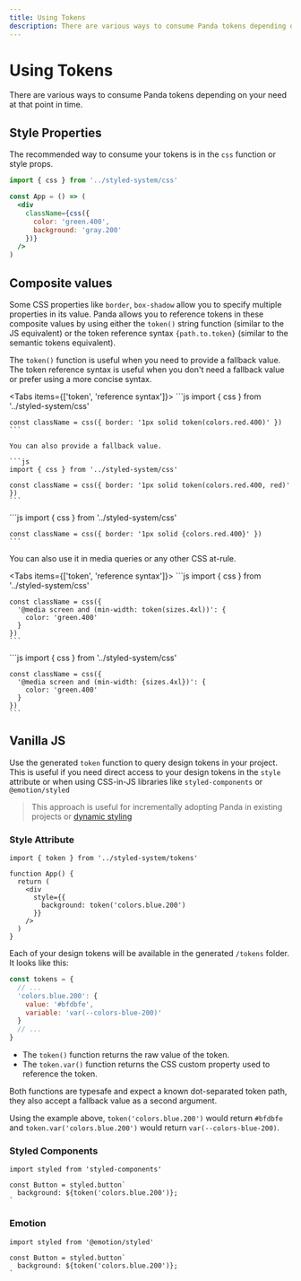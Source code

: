 ```yaml
---
title: Using Tokens
description: There are various ways to consume Panda tokens depending on your need at that point in time.
---
```


# Using Tokens

There are various ways to consume Panda tokens depending on your need at that point in time.

## Style Properties

The recommended way to consume your tokens is in the `css` function or style props.

```jsx
import { css } from '../styled-system/css'

const App = () => (
  <div
    className={css({
      color: 'green.400',
      background: 'gray.200'
    })}
  />
)
```

## Composite values

Some CSS properties like `border`, `box-shadow` allow you to specify multiple properties in its value. Panda allows you to reference tokens in these composite values by using either the `token()` string function (similar to the JS equivalent) or the token reference syntax `{path.to.token}` (similar to the semantic tokens equivalent).

The `token()` function is useful when you need to provide a fallback value. The token reference syntax is useful when you don't need a fallback value or prefer using a more concise syntax.

<Tabs items={['token', 'reference syntax']}>
  <Tab>
    ```js
    import { css } from '../styled-system/css'

    const className = css({ border: '1px solid token(colors.red.400)' })
    ```

    You can also provide a fallback value.

    ```js
    import { css } from '../styled-system/css'

    const className = css({ border: '1px solid token(colors.red.400, red)' })
    ```

  </Tab>
  <Tab>
   ```js
    import { css } from '../styled-system/css'

    const className = css({ border: '1px solid {colors.red.400}' })
    ```
  </Tab>
</Tabs>


You can also use it in media queries or any other CSS at-rule.

<Tabs items={['token', 'reference syntax']}>
  <Tab>
    ```js
    import { css } from '../styled-system/css'

    const className = css({
      '@media screen and (min-width: token(sizes.4xl))': {
        color: 'green.400'
      }
    })
    ```

  </Tab>
  <Tab>
    ```js
    import { css } from '../styled-system/css'

    const className = css({
      '@media screen and (min-width: {sizes.4xl})': {
        color: 'green.400'
      }
    })
    ```
  </Tab>
</Tabs>

## Vanilla JS

Use the generated `token` function to query design tokens in your project. This is useful if you need direct access to your design tokens in the `style` attribute or when using CSS-in-JS libraries like `styled-components` or `@emotion/styled`

> This approach is useful for incrementally adopting Panda in existing projects or [dynamic styling](/docs/guides/dynamic-styling#using-token)

### Style Attribute

```tsx
import { token } from '../styled-system/tokens'

function App() {
  return (
    <div
      style={{
        background: token('colors.blue.200')
      }}
    />
  )
}
```

Each of your design tokens will be available in the generated `/tokens` folder. It looks like this:

```js
const tokens = {
  // ...
  'colors.blue.200': {
    value: '#bfdbfe',
    variable: 'var(--colors-blue-200)'
  }
  // ...
}
```

- The `token()` function returns the raw value of the token.
- The `token.var()` function returns the CSS custom property used to reference the token.

Both functions are typesafe and expect a known dot-separated token path, they also accept a fallback value as a second
argument.

Using the example above, `token('colors.blue.200')` would return `#bfdbfe` and `token.var('colors.blue.200')` would
return `var(--colors-blue-200)`.

### Styled Components

```tsx
import styled from 'styled-components'

const Button = styled.button`
  background: ${token('colors.blue.200')};
`
```

### Emotion

```tsx
import styled from '@emotion/styled'

const Button = styled.button`
  background: ${token('colors.blue.200')};
`
```
